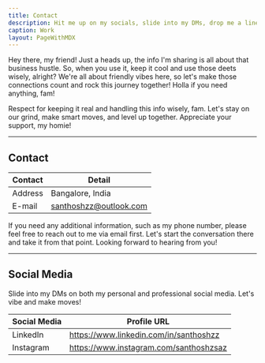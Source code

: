 ```yaml
---
title: Contact
description: Hit me up on my socials, slide into my DMs, drop me a line on the digits, or shoot me an email. Let's connect and vibe!
caption: Work
layout: PageWithMDX
---
```


Hey there, my friend! Just a heads up, the info I'm sharing is all about that business hustle. So, when you use it, keep it cool and use those deets wisely, alright? We're all about friendly vibes here, so let's make those connections count and rock this journey together! Holla if you need anything, fam!

Respect for keeping it real and handling this info wisely, fam. Let's stay on our grind, make smart moves, and level up together. Appreciate your support, my homie!

---

## Contact

| Contact | Detail                 |
| ------- | ---------------------- |
| Address | Bangalore, India       |
| E-mail  | santhoshzz@outlook.com |

If you need any additional information, such as my phone number, please feel free to reach out to me via email first. Let's start the conversation there and take it from that point. Looking forward to hearing from you!

---

## Social Media

Slide into my DMs on both my personal and professional social media. Let's vibe and make moves!

| Social Media | Profile URL                            |
| ------------ | -------------------------------------- |
| LinkedIn     | https://www.linkedin.com/in/santhoshzz |
| Instagram    | https://www.instagram.com/santhoshzsaz |
